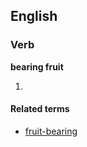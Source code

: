 ==English==

===Verb===
'''bearing fruit'''

# {{present participle of|[[bear fruit]]}}

====Related terms====
* [[fruit-bearing]]